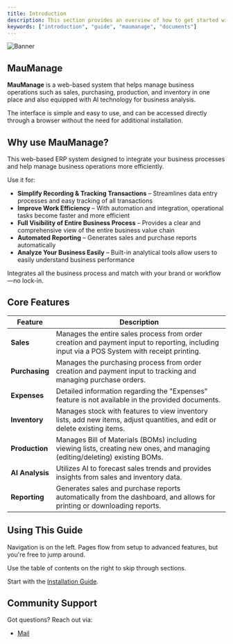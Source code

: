 ```yaml
---
title: Introduction
description: This section provides an overview of how to get started with the MauManage Enterprise.
keywords: ["introduction", "guide", "maumanage", "documents"]
---
```


![Banner](/images/banner.png "Documents")

## MauManage

**MauManage** is a web-based system that helps manage business operations such as sales, purchasing, production, and inventory in one place
and also equipped with Al technology for business analysis.

The interface is simple and easy to use, and can be accessed directly through a browser without the need for additional installation.

<CardGrid>
  <Card
    subtitle="Instructions"
    title="Installation"
    description="Follow the quick start guide to install MauManage and get up and running."
    href="/docs/basic-setup/installation"
  />
  <Card
    subtitle="Guide"
    title="Authentications"
    description="Learn about our authentications feature including rbac, user management and account."
    href="/docs/RBAC"
  />
  <Card
    subtitle="Guide"
    title="Functions"
    description="Learn about our ERP core functions from sales, purchase, and other else."
    href="/docs/sales"
  />
</CardGrid>

## Why use MauManage?

This web-based ERP system designed to integrate your business processes and help manage business operations more efficiently.

Use it for:

- **Simplify Recording & Tracking Transactions** – Streamlines data entry processes and easy tracking of all transactions
- **Improve Work Efficiency** – With automation and integration, operational tasks become faster and more efficient
- **Full Visibility of Entire Business Process** – Provides a clear and comprehensive view of the entire business value chain
- **Automated Reporting** – Generates sales and purchase reports automatically
- **Analyze Your Business Easily** – Built-in analytical tools allow users to easily understand business performance

Integrates all the business process and match with your brand or workflow—no lock-in.

## Core Features

| Feature                              | Description                                                                 |
| ------------------------------------ | --------------------------------------------------------------------------- |
| **Sales**            | Manages the entire sales process from order creation and payment input to reporting, including input via a POS System with receipt printing.           |
| **Purchasing**              | Manages the purchasing process from order creation and payment input to tracking and managing purchase orders.                 |
| **Expenses**                     | Detailed information regarding the "Expenses" feature is not available in the provided documents.                         |
| **Inventory**                           | Manages stock with features to view inventory lists, add new items, adjust quantities, and edit or delete existing items.                          |
| **Production**                | Manages Bill of Materials (BOMs) including viewing lists, creating new ones, and managing (editing/deleting) existing BOMs.                               |
| **AI Analysis**                    | Utilizes AI to forecast sales trends and provides insights from sales and inventory data.                                    |
| **Reporting**                     | Generates sales and purchase reports automatically from the dashboard, and allows for printing or downloading reports.                        |

## Using This Guide

Navigation is on the left. Pages flow from setup to advanced features, but you're free to jump around.

Use the table of contents on the right to skip through sections.

Start with the [Installation Guide](/docs/basic-setup/installation).

## Community Support

Got questions? Reach out via:

- [Mail](mailto:maumanage.official@gmail.com)
